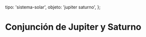 
  tipo: 'sistema-solar',
  objeto: 'jupiter saturno',
};

# Conjunción de Jupiter y Saturno

<Imagen
  src="registro/jupiter-saturno_20201221_2_conjuncion.gif"
  fecha="20201221"
/>

<Imagen
  src="registro/jupiter-saturno_20201220_1_jupiter-saturno-20diciembre2020-2.png"
  fecha="20201220"
/>